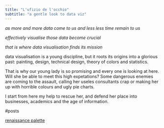 ```yaml
---
title: "L'ufizio de l'occhio"
subtitle: "a gentle look to data viz"
---
```


*as more and more data come to us and less less time remain to us*

*effectively visualise those data become crucial*

*that is where data visualisation finds its mission*

data visualisation is a young discipline, but it roots its origins into a glorious past: painting, design, technical design, theory of colors and statistics.

That is why our young lady is so promising and every one is looking at here. Will she be able to meet this high expetations? 
Some dangerous enemies are coming to the assault, calling her useles consultants crap or making her up with horrible colours and ugly pie charts.

I start from here my help to rescue her, and defend her place into businesses, academics and the age of information.

#posts

[renaissance palette](palette_post.html)
